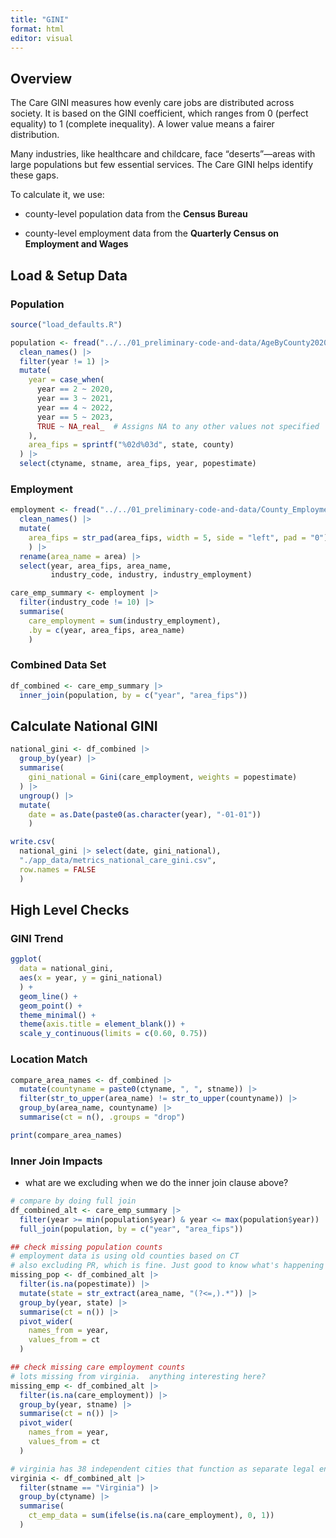 ```yaml
---
title: "GINI"
format: html
editor: visual
---
```


## Overview

The Care GINI measures how evenly care jobs are distributed across society. It is based on the GINI coefficient, which ranges from 0 (perfect equality) to 1 (complete inequality). A lower value means a fairer distribution.

Many industries, like healthcare and childcare, face "deserts"—areas with large populations but few essential services. The Care GINI helps identify these gaps.

To calculate it, we use:

-   county-level population data from the **Census Bureau**

-   county-level employment data from the **Quarterly Census on Employment and Wages**

## Load & Setup Data

### Population

```r
source("load_defaults.R")

population <- fread("../../01_preliminary-code-and-data/AgeByCounty2020Plus.csv") |>
  clean_names() |> 
  filter(year != 1) |>
  mutate(
    year = case_when(
      year == 2 ~ 2020,
      year == 3 ~ 2021,
      year == 4 ~ 2022,
      year == 5 ~ 2023,
      TRUE ~ NA_real_  # Assigns NA to any other values not specified
    ), 
    area_fips = sprintf("%02d%03d", state, county)
  ) |>
  select(ctyname, stname, area_fips, year, popestimate)
```

### Employment

```r
employment <- fread("../../01_preliminary-code-and-data/County_Employment_By_IndustryYear.csv") |> 
  clean_names() |> 
  mutate(
    area_fips = str_pad(area_fips, width = 5, side = "left", pad = "0")
    ) |> 
  rename(area_name = area) |> 
  select(year, area_fips, area_name, 
         industry_code, industry, industry_employment)

care_emp_summary <- employment |> 
  filter(industry_code != 10) |>
  summarise(
    care_employment = sum(industry_employment), 
    .by = c(year, area_fips, area_name)
    ) 
```

### Combined Data Set

```r
df_combined <- care_emp_summary |>
  inner_join(population, by = c("year", "area_fips")) 
```

## Calculate National GINI

```r
national_gini <- df_combined |>
  group_by(year) |>
  summarise(
    gini_national = Gini(care_employment, weights = popestimate)
  ) |> 
  ungroup() |> 
  mutate(
    date = as.Date(paste0(as.character(year), "-01-01"))
    )

write.csv(
  national_gini |> select(date, gini_national), 
  "./app_data/metrics_national_care_gini.csv", 
  row.names = FALSE
  )
```

## High Level Checks

### GINI Trend

```r
ggplot(
  data = national_gini, 
  aes(x = year, y = gini_national)
  ) +
  geom_line() +
  geom_point() + 
  theme_minimal() +
  theme(axis.title = element_blank()) +
  scale_y_continuous(limits = c(0.60, 0.75))
```

### Location Match

```r
compare_area_names <- df_combined |> 
  mutate(countyname = paste0(ctyname, ", ", stname)) |> 
  filter(str_to_upper(area_name) != str_to_upper(countyname)) |> 
  group_by(area_name, countyname) |> 
  summarise(ct = n(), .groups = "drop")

print(compare_area_names)
```

### Inner Join Impacts

-   what are we excluding when we do the inner join clause above?

```r
# compare by doing full join
df_combined_alt <- care_emp_summary |>
  filter(year >= min(population$year) & year <= max(population$year)) |> 
  full_join(population, by = c("year", "area_fips"))

## check missing population counts 
# employment data is using old counties based on CT
# also excluding PR, which is fine. Just good to know what's happening
missing_pop <- df_combined_alt |> 
  filter(is.na(popestimate)) |> 
  mutate(state = str_extract(area_name, "(?<=,).*")) |> 
  group_by(year, state) |> 
  summarise(ct = n()) |> 
  pivot_wider(
    names_from = year, 
    values_from = ct
  )

## check missing care employment counts
# lots missing from virginia.  anything interesting here?
missing_emp <- df_combined_alt |> 
  filter(is.na(care_employment)) |> 
  group_by(year, stname) |> 
  summarise(ct = n()) |> 
  pivot_wider(
    names_from = year, 
    values_from = ct
  )

# virginia has 38 independent cities that function as separate legal entities.  There may be issues with how the employment data is calculated and how it lines up with population counts in this states
virginia <- df_combined_alt |> 
  filter(stname == "Virginia") |> 
  group_by(ctyname) |> 
  summarise(
    ct_emp_data = sum(ifelse(is.na(care_employment), 0, 1))
  )
```
